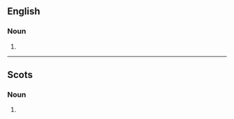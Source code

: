 ==English==

===Noun===
{{head|en|noun form}}

# {{plural of|en|cuddy}}

----

==Scots==

===Noun===
{{head|sco|noun plural form}}

# {{plural of|sco|cuddie}}